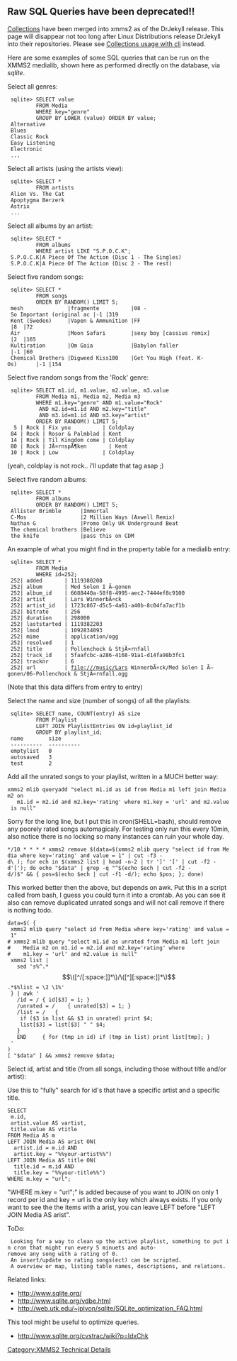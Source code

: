 == Raw SQL Queries have been deprecated!! ==
[[Collections]] have been merged into xmms2 as of the DrJekyll release. This page will disappear not too long after Linux Distributions release DrJekyll into their repositories.
Please see [[Collections usage with cli]] instead.


Here are some examples of some SQL queries that can be run on the XMMS2 medialib, shown here as performed directly on the database, via ''sqlite''.


Select all genres:
  sqlite> SELECT value 
          FROM Media 
          WHERE key="genre"
          GROUP BY LOWER (value) ORDER BY value;
  Alternative
  Blues
  Classic Rock
  Easy Listening
  Electronic
  ...


Select all artists (using the artists view):
  sqlite> SELECT * 
          FROM artists 
  Alien Vs. The Cat
  Apoptygma Berzerk
  Astrix
  ...


Select all albums by an artist:

  sqlite> SELECT * 
          FROM albums 
          WHERE artist LIKE "S.P.O.C.K";
  S.P.O.C.K|A Piece Of The Action (Disc 1 - The Singles)
  S.P.O.C.K|A Piece Of The Action (Disc 2 - The rest)


Select five random songs:
  sqlite> SELECT * 
          FROM songs 
          ORDER BY RANDOM() LIMIT 5;
  mesh              |fragmente          |08 - So Important (original ac |-1 |319
  Kent (Sweden)     |Vapen & Ammunition |FF                             |8  |72
  Air               |Moon Safari        |sexy boy [cassius remix]       |2  |165
  Kultiration       |Om Gaia            |Babylon faller                 |-1 |60
  Chemical Brothers |Digweed Kiss100    |Get You High (feat. K-Os)      |-1 |154


Select five random songs from the 'Rock' genre:
  sqlite> SELECT m1.id, m1.value, m2.value, m3.value 
          FROM Media m1, Media m2, Media m3 
          WHERE m1.key="genre" AND m1.value="Rock" 
           AND m2.id=m1.id AND m2.key="title" 
           AND m3.id=m1.id AND m3.key="artist" 
          ORDER BY RANDOM() LIMIT 5;
   5 | Rock | Fix you          | Coldplay
  84 | Rock | Rosor & Palmblad | Kent
  14 | Rock | Til Kingdom come | Coldplay
  80 | Rock | JÃ¤rnspÃ¶ken       | Kent
  10 | Rock | Low              | Coldplay

(yeah, coldplay is not rock.. i'll update that tag asap ;)


Select five random albums:
  sqlite> SELECT * 
          FROM albums 
          ORDER BY RANDOM() LIMIT 5;
  Allister Brimble      |Immortal
  C-Mos                 |2 Million Ways (Axwell Remix)
  Nathan G              |Promo Only UK Underground Beat
  The chemical brothers |Believe
  the knife             |pass this on CDM



An example of what you might find in the property table for a medialib entry:
  sqlite> SELECT * 
          FROM Media 
          WHERE id=252;
  252| added       | 1119380208
  252| album       | Med Solen I Ã–gonen
  252| album_id    | 6688440a-58f8-4995-aec2-7444ef8c9100
  252| artist      | Lars WinnerbÃ¤ck
  252| artist_id   | 1723c867-d5c5-4a61-a40b-8c04fa7acf1b
  252| bitrate     | 256
  252| duration    | 298000
  252| laststarted | 1119382203
  252| lmod        | 1092834093
  252| mime        | application/ogg
  252| resolved    | 1
  252| title       | Pollenchock & StjÃ¤rnfall
  252| track_id    | 5faafcbc-a286-4168-91a1-d14fa98b3fc1
  252| tracknr     | 6
  252| url         | file:///music/Lars WinnerbÃ¤ck/Med Solen I Ã–gonen/06-Pollenchock & StjÃ¤rnfall.ogg

(Note that this data differs from entry to entry)

Select the name and size (number of songs) of all the playlists:

  sqlite> SELECT name, COUNT(entry) AS size
          FROM Playlist
          LEFT JOIN PlaylistEntries ON id=playlist_id
          GROUP BY playlist_id;
  name        size      
  ----------  ----------
  emptylist   0         
  autosaved   3         
  test        2         


Add all the unrated songs to your playlist, written in a MUCH better way:

 xmms2 mlib queryadd "select m1.id as id from Media m1 left join Media m2 on
    m1.id = m2.id and m2.key='rating' where m1.key = 'url' and m2.value is null"

Sorry for the long line, but I put this in cron(SHELL=bash), should remove any poorely rated songs automagicaly.  For testing only run this every 10min, also notice there is no locking so many instances can ruin your whole day.

 */10 * * * * xmms2 remove $(data=$(xmms2 mlib query "select id from Media where key='rating' and value = 1" | cut -f3 -d\ ); for ech in $(xmms2 list | head -n-2 | tr ']' '[' | cut -f2 -d'['); do echo "$data" | grep -q "^$(echo $ech | cut -f2 -d/)$" && { pos=$(echo $ech | cut -f1 -d/); echo $pos; }; done)

This worked better then the above, but depends on awk.  Put this in a script called from bash, I guess you could turn it into a crontab.  As you can see it also can remove duplicated unrated songs and will not call remove if there is nothing todo.

 data=$( {
  xmms2 mlib query "select id from Media where key='rating' and value = 1"
 # xmms2 mlib query "select m1.id as unrated from Media m1 left join
 #    Media m2 on m1.id = m2.id and m2.key='rating' where
 #    m1.key = 'url' and m2.value is null"
  xmms2 list |
    sed 's%^.*\[\([^/[:space:]]*\)/\([^][:space:]]*\)\].*$%list = \2 \1%'
  } | awk '
    /id = /	{ id[$3] = 1; }
    /unrated = /	{ unrated[$3] = 1; }
    /list = /	{
     if ($3 in list && $3 in unrated) print $4;
     list[$3] = list[$3] " " $4;
    }
    END		{ for (tmp in id) if (tmp in list) print list[tmp]; }
  '
 )
 [ "$data" ] && xmms2 remove $data;

Select id, artist and title (from all songs, including those without title and/or artist):

Use this to "fully" search for id's that have a specific artist and a specific title.

 SELECT 
  m.id,
  artist.value AS vartist,
  title.value AS vtitle 
 FROM Media AS m 
 LEFT JOIN Media AS arist ON(
   artist.id = m.id AND
   artist.key = "%%your-artist%%")
 LEFT JOIN Media AS title ON(
   title.id = m.id AND
   title.key = "%%your-title%%")
 WHERE m.key = "url";

"WHERE m.key = "url";" is added because of you want to JOIN on only 1 record per id and key = url is the only key which always exists. If you only want to see the the items with a arist, you can leave LEFT before "LEFT JOIN Media AS arist".

ToDo:
  Looking for a way to clean up the active playlist, something to put in cron that might run every 5 minuets and auto-remove any song with a rating of 0.
  An insert/update so rating songs(ect) can be scripted.
  A overview or map, listing table names, descriptions, and relations.

Related links:
* http://www.sqlite.org/
* http://www.sqlite.org/vdbe.html
* http://web.utk.edu/~jplyon/sqlite/SQLite_optimization_FAQ.html

This tool might be useful to optimize queries.
* http://www.sqlite.org/cvstrac/wiki?p=IdxChk

[[Category:XMMS2 Technical Details]]